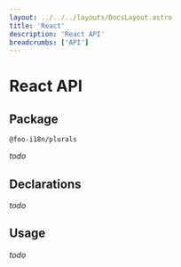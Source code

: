 ```yaml
---
layout: ../../../layouts/DocsLayout.astro
title: 'React'
description: 'React API'
breadcrumbs: ['API']
---
```


# React API

## Package

```
@foo-i18n/plurals
```

_todo_

## Declarations

_todo_

## Usage

_todo_
